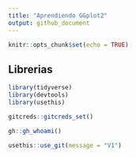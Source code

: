 ```yaml
---
title: "Aprendiendo GGplot2"
output: github_document
---
```


```r
knitr::opts_chunk$set(echo = TRUE)
```
## Librerias

```r
library(tidyverse)
library(devtools)
library(usethis)
```


```r
gitcreds::gitcreds_set()
```

```r
gh::gh_whoami()
```

```r
usethis::use_git(message = "V1")
```

